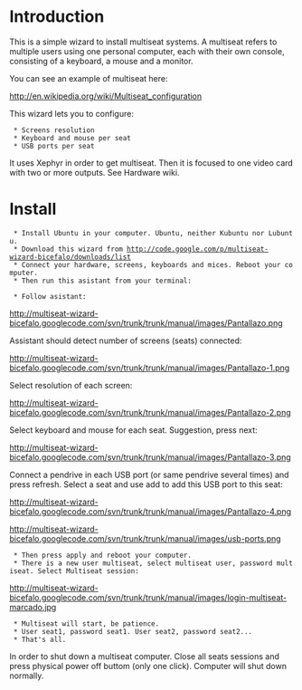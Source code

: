 = Introduction =

This is a simple wizard to install multiseat systems. A multiseat refers to multiple users using one personal computer, each with their own console, consisting of a keyboard, a mouse and a monitor.

You can see an example of multiseat here:

http://en.wikipedia.org/wiki/Multiseat_configuration

This wizard lets you to configure:

  * Screens resolution
  * Keyboard and mouse per seat
  * USB ports per seat 

It uses Xephyr in order to get multiseat. Then it is focused to one video card with two or more outputs. See Hardware wiki.


= Install =

  * Install Ubuntu in your computer. Ubuntu, neither Kubuntu nor Lubuntu.
  * Download this wizard from http://code.google.com/p/multiseat-wizard-bicefalo/downloads/list
  * Connect your hardware, screens, keyboards and mices. Reboot your computer.
  * Then run this asistant from your terminal:

{{{sudo python main.py}}}

  * Follow asistant:

http://multiseat-wizard-bicefalo.googlecode.com/svn/trunk/trunk/manual/images/Pantallazo.png

Assistant should detect number of screens (seats) connected:

http://multiseat-wizard-bicefalo.googlecode.com/svn/trunk/trunk/manual/images/Pantallazo-1.png

Select resolution of each screen:

http://multiseat-wizard-bicefalo.googlecode.com/svn/trunk/trunk/manual/images/Pantallazo-2.png

Select keyboard and mouse for each seat. Suggestion, press next:

http://multiseat-wizard-bicefalo.googlecode.com/svn/trunk/trunk/manual/images/Pantallazo-3.png

Connect a pendrive in each USB port (or same pendrive several times) and press refresh. Select a seat and use add to add this USB port to this seat: 

http://multiseat-wizard-bicefalo.googlecode.com/svn/trunk/trunk/manual/images/Pantallazo-4.png

http://multiseat-wizard-bicefalo.googlecode.com/svn/trunk/trunk/manual/images/usb-ports.png

  * Then press apply and reboot your computer.
  * There is a new user multiseat, select multiseat user, password multiseat. Select Multiseat session:

http://multiseat-wizard-bicefalo.googlecode.com/svn/trunk/trunk/manual/images/login-multiseat-marcado.jpg

  * Multiseat will start, be patience.
  * User seat1, password seat1. User seat2, password seat2...
  * That's all.

In order to shut down a multiseat computer. Close all seats sessions and press physical power off buttom (only one click). Computer will shut down normally.

